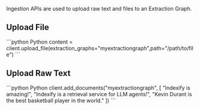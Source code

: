Ingestion APIs are used to upload raw text and files to an Extraction Graph.

## Upload File

<CodeGroup>
  ```python Python
  content = client.upload_file(extraction_graphs="myextractiongraph",path="/path/to/file")
  ```
</CodeGroup>

## Upload Raw Text

<CodeGroup>
  ```python Python
  client.add_documents("myextractiongraph", [
    "Indexify is amazing!",
    "Indexify is a retrieval service for LLM agents!",
    "Kevin Durant is the best basketball player in the world."
  ])
  ```
</CodeGroup>
